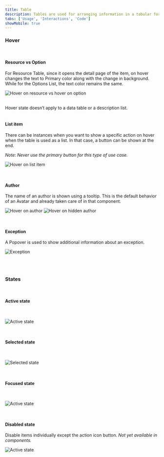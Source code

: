 ```yaml
---
title: Table
description: Tables are used for arranging information in a tabular format by laying out resource items, displaying data heavily based on numbers, or a list of homogenous items in their simplest form.
tabs: ['Usage', 'Interactions', 'Code']
showMobile: true
---
```


### Hover

<br/>

#### Resource vs Option

For Resource Table, since it opens the detail page of the item, on hover changes the text to Primary color along with the change in background.
While for the Options List, the text color remains the same.

![Hover on resource vs hover on option](./images/table-22.png)

<br/>
Hover state doesn’t apply to a data table or a description list.

<br/>
<br/>

#### List item

There can be instances when you want to show a specific action on hover when the table is used as a list. In that case, a button can be shown at the end.

*Note: Never use the primary button for this type of use case.*

![Hover on list item](./images/table-23.png)

<br/>

#### Author

The name of an author is shown using a tooltip. This is the default behavior of an Avatar and already taken care of in that component. 

![Hover on author](./images/table-24.png)
![Hover on hidden author](./images/table-25.png)

<br/>

#### Exception

A Popover is used to show additional information about an exception.

![Exception](./images/table-26.png)

<br/>
<br/>

### States

<br/>

#### Active state

<br/>

![Active state](./images/table-27.png)

<br/>

#### Selected state 

<br/>

![Selected state](./images/table-28.png)

<br/>

#### Focused state

<br/>

![Active state](./images/table-29.png)

<br/>

#### Disabled state

Disable items individually except the action icon button. 
*Not yet available in components.*

![Active state](./images/table-30.png)

<br/>
<br/>







